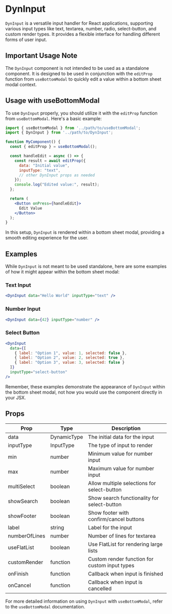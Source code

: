 # DynInput

`DynInput` is a versatile input handler for React applications, supporting various input types like text, textarea, number, radio, select-button, and custom render types. It provides a flexible interface for handling different forms of user input.

## Important Usage Note

The `DynInput` component is not intended to be used as a standalone component. It is designed to be used in conjunction with the `editProp` function from `useBottomModal` to quickly edit a value within a bottom sheet modal context.

## Usage with useBottomModal

To use `DynInput` properly, you should utilize it with the `editProp` function from `useBottomModal`. Here's a basic example:

```jsx
import { useBottomModal } from '../path/to/useBottomModal';
import { DynInput } from '../path/to/DynInput';

function MyComponent() {
  const { editProp } = useBottomModal();

  const handleEdit = async () => {
    const result = await editProp({
      data: "Initial value",
      inputType: "text",
      // other DynInput props as needed
    });
    console.log("Edited value:", result);
  };

  return (
    <Button onPress={handleEdit}>
      Edit Value
    </Button>
  );
}
```

In this setup, `DynInput` is rendered within a bottom sheet modal, providing a smooth editing experience for the user.

## Examples

While `DynInput` is not meant to be used standalone, here are some examples of how it might appear within the bottom sheet modal:

### Text Input

```jsx
<DynInput data="Hello World" inputType="text" />
```

### Number Input

```jsx
<DynInput data={42} inputType="number" />
```

### Select Button

```jsx
<DynInput 
  data={[
    { label: "Option 1", value: 1, selected: false },
    { label: "Option 2", value: 2, selected: true },
    { label: "Option 3", value: 3, selected: false }
  ]} 
  inputType="select-button" 
/>
```

Remember, these examples demonstrate the appearance of `DynInput` within the bottom sheet modal, not how you would use the component directly in your JSX.

## Props

<table>
  <thead>
    <tr>
      <th>Prop</th>
      <th>Type</th>
      <th>Description</th>
    </tr>
  </thead>
  <tbody>
    <tr>
      <td>data</td>
      <td>DynamicType</td>
      <td>The initial data for the input</td>
    </tr>
    <tr>
      <td>inputType</td>
      <td>InputType</td>
      <td>The type of input to render</td>
    </tr>
    <tr>
      <td>min</td>
      <td>number</td>
      <td>Minimum value for number input</td>
    </tr>
    <tr>
      <td>max</td>
      <td>number</td>
      <td>Maximum value for number input</td>
    </tr>
    <tr>
      <td>multiSelect</td>
      <td>boolean</td>
      <td>Allow multiple selections for select-button</td>
    </tr>
    <tr>
      <td>showSearch</td>
      <td>boolean</td>
      <td>Show search functionality for select-button</td>
    </tr>
    <tr>
      <td>showFooter</td>
      <td>boolean</td>
      <td>Show footer with confirm/cancel buttons</td>
    </tr>
    <tr>
      <td>label</td>
      <td>string</td>
      <td>Label for the input</td>
    </tr>
    <tr>
      <td>numberOfLines</td>
      <td>number</td>
      <td>Number of lines for textarea</td>
    </tr>
    <tr>
      <td>useFlatList</td>
      <td>boolean</td>
      <td>Use FlatList for rendering large lists</td>
    </tr>
    <tr>
      <td>customRender</td>
      <td>function</td>
      <td>Custom render function for custom input types</td>
    </tr>
    <tr>
      <td>onFinish</td>
      <td>function</td>
      <td>Callback when input is finished</td>
    </tr>
    <tr>
      <td>onCancel</td>
      <td>function</td>
      <td>Callback when input is cancelled</td>
    </tr>
  </tbody>
</table>

For more detailed information on using `DynInput` with `useBottomModal`, refer to the `useBottomModal` documentation.
